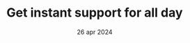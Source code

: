 ---
draft: false
date: "26 apr 2024"
title: "Get instant support for all day"
sub_title: "Getting ready"
image: "/assets/imgs/icon/icon-s-17.png"
bg_color: "#E8FDF3"
border_color: "#52D0A3"
meta:
  meta_title: "Get instant support for all day"
  meta_description: "Get instant support for all day description"
---
